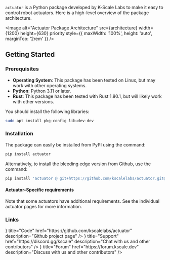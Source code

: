 
`actuator` is a Python package developed by K-Scale Labs to make it easy to control robot actuators. Here is a high-level overview of the package architecture.

<Image
  alt="Actuator Package Architecture"
  src={architecture}
  width={1200}
  height={630}
  priority
  style={{ maxWidth: '100%', height: 'auto', marginTop: '2rem'  }}
/>

## Getting Started

### Prerequisites

- **Operating System**: This package has been tested on Linux, but may work with other operating systems.
- **Python**: Python 3.11 or later.
- **Rust**: This package has been tested with Rust 1.80.1, but will likely work with other versions.

You should install the following libraries:

```bash
sudo apt install pkg-config libudev-dev
```

### Installation

The package can easily be installed from PyPI using the command:

```bash
pip install actuator
```

Alternatively, to install the bleeding edge version from Github, use the command:

```bash
pip install 'actuator @ git+https://github.com/kscalelabs/actuator.git@master'
```

#### Actuator-Specific requirements

Note that some actuators have additional requirements. See the individual actuator pages for more information.

<Cards>
  <Card
    title="Robstride"
    href="./robstride"
    description="Robstride USB to CAN controller"
  />
</Cards>

### Links

<Cards>
  <Card
    icon={<FaGithub />}
    title="Code"
    href="https://github.com/kscalelabs/actuator"
    description="Github project page"
  />
  <Card
    icon={<FaDiscord />}
    title="Support"
    href="https://discord.gg/kscale"
    description="Chat with us and other contributors"
  />
  <Card
    icon={<FaDiscourse />}
    title="Forum"
    href="https://forum.kscale.dev"
    description="Discuss with us and other contributors"
  />
</Cards>

